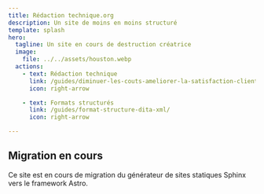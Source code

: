 ```yaml
---
title: Rédaction technique.org
description: Un site de moins en moins structuré
template: splash
hero:
  tagline: Un site en cours de destruction créatrice
  image:
    file: ../../assets/houston.webp
  actions:
    - text: Rédaction technique
      link: /guides/diminuer-les-couts-ameliorer-la-satisfaction-client/
      icon: right-arrow

    - text: Formats structurés
      link: /guides/format-structure-dita-xml/
      icon: right-arrow

---
```



## Migration en cours

<CardGrid stagger>
	<Card title="Site en cours de migration" icon="pencil">
		Ce site est en cours de migration du générateur de sites statiques Sphinx vers le framework Astro.
	</Card>
</CardGrid>
